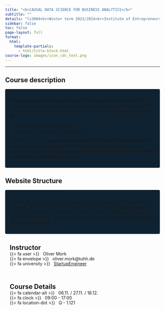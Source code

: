 ```yaml
---
title: "<b>CAUSAL DATA SCIENCE FOR BUSINESS ANALYTICS</b>"
subtitle: ""
details: "lv3060<br>Winter term 2023/2024<br>Institute of Entrepreneurship<br>TUHH"
sidebar: false
toc: false
page-layout: full
format:
  html:
    template-partials:
      - html/title-block.html
course-logo: images/icon_cds_text.png
---
```


------------------------------------------------------------------------

## Course description

::: {style="background-color: #0F2231; border-radius: .25rem; padding: 15px"}
**Distinguishing causal relationships from simple correlation** is what commonly used approaches in business analytics often fall short of. In this course, we will provide you with the **skill set to answer questions like**

-   *what happens to* $Y$ *if we do* $X$*?*
-   *was it* $X$ *that caused* $Y$ *to change?*

Introducing you to **causal inference with the help of data science** will allow you to **carry out state-of-the-art causal analyses** by yourself and **extrapolate causal knowledge** **across different business contexts and various management areas.**
:::

## Website Structure

::: {style="background-color: #0F2231; border-radius: .25rem; padding: 15px"}
Browse all the class content, assignments and examples by going to [**Content**](content/). For instruction how to pass the course go to [**Submission**](submission/submission.qmd). If you have problems regarding the content, solving the assignments or any other questions, use the chat icon to directly go to our [**Mattermost discussion channel**](https://communicating.tuhh.de/w-11-students/channels/cdsba_w23).
:::

::: grid
::: {.g-col-6 style="border-radius: .25rem; padding: 15px; line-height: 2px;"}
## Instructor

{{< fa user >}}   Oliver Mork

{{< fa envelope >}}   oliver.mork\@tuhh.de

{{< fa university >}}   [StartupEngineer](https://www.startupengineer.io/)
:::

::: {.g-col-6 style="border-radius: .25rem; padding: 15px; line-height: 2px;"}
## Course Details

{{< fa calendar-alt >}}   06.11. / 27.11. / 18.12.

{{< fa clock >}}   09:00 - 17:00

{{< fa location-dot >}}   Q - 1.121
:::
:::
